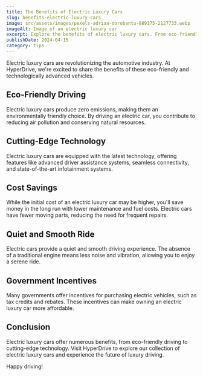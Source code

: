 ```yaml
---
title: The Benefits of Electric Luxury Cars
slug: benefits-electric-luxury-cars
image: src/assets/images/pexels-adrian-dorobantu-989175-2127733.webp
imageAlt: Image of an electric luxury car
excerpt: Explore the benefits of electric luxury cars. From eco-friendly driving to cutting-edge technology, discover why these vehicles are the future of luxury.
publishDate: 2024-04-15
category: tips
---
```


Electric luxury cars are revolutionizing the automotive industry. At HyperDrive, we're excited to share the benefits of these eco-friendly and technologically advanced vehicles.

## Eco-Friendly Driving

Electric luxury cars produce zero emissions, making them an environmentally friendly choice. By driving an electric car, you contribute to reducing air pollution and conserving natural resources.

## Cutting-Edge Technology

Electric luxury cars are equipped with the latest technology, offering features like advanced driver assistance systems, seamless connectivity, and state-of-the-art infotainment systems.

## Cost Savings

While the initial cost of an electric luxury car may be higher, you'll save money in the long run with lower maintenance and fuel costs. Electric cars have fewer moving parts, reducing the need for frequent repairs.

## Quiet and Smooth Ride

Electric cars provide a quiet and smooth driving experience. The absence of a traditional engine means less noise and vibration, allowing you to enjoy a serene ride.

## Government Incentives

Many governments offer incentives for purchasing electric vehicles, such as tax credits and rebates. These incentives can make owning an electric luxury car more affordable.

## Conclusion

Electric luxury cars offer numerous benefits, from eco-friendly driving to cutting-edge technology. Visit HyperDrive to explore our collection of electric luxury cars and experience the future of luxury driving.

Happy driving!
